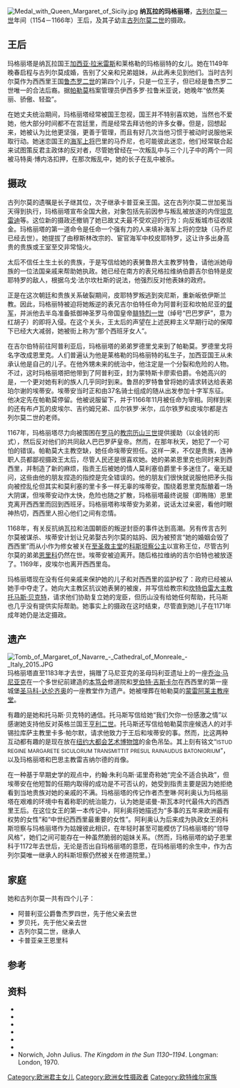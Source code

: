 {{about|12世纪西西里王后|16世纪的纳瓦拉王后|玛格丽特·德·那瓦尔}}
[[File:Medal_with_Queen_Margaret_of_Sicily.jpg|thumb]]
'''纳瓦拉的玛格丽塔'''{{BD|1135年||1183年|8月12日|catIdx=M}}，[[古列尔莫一世_(西西里)|古列尔莫一世]]年间（1154－1166年）王后，及其子幼主[[古列尔莫二世_(西西里)|古列尔莫二世]]的摄政。

== 王后 ==
玛格丽塔是纳瓦拉国王[[加西亚·拉米雷斯|加西亚·拉米雷斯]]和莱格勒的玛格丽特的女儿。{{sfn|Mallette|2005|p=94}}她在1149年晚春启程与古列尔莫成婚，告别了父亲和兄弟姐妹，从此再未见到他们。当时古列尔莫作为西西里王国[[鲁杰罗二世_(西西里)|鲁杰罗二世]]的第四个儿子，只是一位王子，但已经是鲁杰罗二世唯一的合法后裔。据[[帕勒莫|帕勒莫]]档案管理员伊西多罗·拉鲁米亚说，她晚年“依然美丽、骄傲、轻盈”。

在她丈夫统治期间，玛格丽塔经常被国王忽视，国王并不特别喜欢她，当然也不爱她，他大部分时间都不在宫廷里，而是经常去拜访他的许多女眷。但是，回想起来，她被认为比他更坚强，更善于管理，而且有好几次当他习惯于被动时说服他采取行动。她迷恋国王的[[海军上将|海军上将]]巴里的马乔尼，也可能彼此迷恋，他们经常联合起来试图策反君主政体的反对者，尽管她曾经在一次叛乱中与三个儿子中的两个一同被马特奥·博内洛扣押，在那次叛乱中，她的长子在乱中被杀。

== 摄政 ==
古列尔莫的遗嘱是长子继其位，次子继承卡普亚亲王国。这在古列尔莫二世加冕当天得到执行，玛格丽塔宣布全国大赦，对象包括先前因参与叛乱被放逐的内侄[[西西里的坦克雷迪|坦克雷迪]]等。这位新的摄政还撤销了她已故丈夫最不受欢迎的行为：向反叛城市征收赎金。玛格丽塔的第一道命令是任命一个强有力的人来填补海军上将的空缺（马乔尼已经去世）。她提拔了由穆斯林改宗的、宦官海军中校皮耶特罗，这让许多出身高贵的贵族或王室至交非常恼火。

太后不信任土生土长的贵族，于是写信给她的表舅鲁昂大主教罗特鲁，请他派她母族的一位法国亲戚来帮助她执政。她已经在南方的表兄格拉维纳伯爵吉尔伯特是皮耶特罗的敌人，根据乌戈·法尔坎杜斯的说法，他强烈反对他表妹的政府。

正是在这次朝廷和贵族关系破裂期间，皮耶特罗叛逃到突尼斯，重新皈依伊斯兰教。因此，玛格丽特被迫将她叛逆的表兄吉尔伯特任命为阿普利亚和坎帕尼亚的[[意大利督軍區|督军]]，并派他去半岛准备抵御神圣罗马帝国皇帝[[腓特烈一世_(神圣罗马帝国)|腓特烈一世]]（绰号“巴巴罗萨”，意为红胡子）的即将入侵。在这个关头，王太后的声望在上述民粹主义早期行动的保障下已经大大减弱，她被街上称为“那个西班牙女人”。

在吉尔伯特前往阿普利亚后，玛格丽塔的弟弟罗德里戈来到了帕勒莫。罗德里戈将名字改成恩里克。人们普遍认为他是莱格勒的玛格丽特的私生子，加西亚国王从未承认他是自己的儿子。在他外甥未来的统治中，他注定是一个分裂和危险的人物。不过，这时玛格丽塔把他带到了阿普利亚，封为蒙特斯卡廖索伯爵。令她高兴的是，一个更对她有利的族人几乎同时到来。鲁昂的罗特鲁曾将她的请求转达给表弟珀尔谢的埃蒂安。埃蒂安当时正和由37名骑士组成的随从出发参加十字军东征。他决定先在帕勒莫停留。他被说服留下，并于1166年11月被任命为宰相。同样到来的还有布卢瓦的皮埃尔、吉约姆兄弟、瓜尔铁罗·米尔，瓜尔铁罗和皮埃尔都是古列尔莫二世的老师。

1167年，玛格丽塔尽力向被围困在[[罗马|罗马]]的[[教宗|教宗]][[历山三世|历山三世]]提供援助（以金钱的形式），然后反对他们的共同敌人巴巴罗萨皇帝。然而，在那年秋天，她犯了一个可怕的错误。帕勒莫大主教空缺，她任命埃蒂安担任。这样一来，不仅是贵族，连神职人员都鄙视摄政王太后，尽管人民还是很喜欢她。她的弟弟恩里克也同时来到西西里，并制造了新的麻烦，指责王后被她的情人莫利塞伯爵里卡多迷住了。毫无疑问，这些由他的朋友捏造的指控是完全错误的。他的朋友们很快就说服他把矛头指向被控乱伦但其实和莫利塞的里卡多一样无辜的埃蒂安。围绕着恩里克酝酿着一场大阴谋，但埃蒂安动作太快，危险也随之扩散，玛格丽塔最终说服（即贿赂）恩里克离开西西里而回到西班牙。玛格丽塔称埃蒂安为弟弟，说话太过亲密，看他时眼神热切，西西里人担心他们之间有恋情。

1168年，有关反抗纳瓦拉和法国朝臣的叛逆封臣的事件达到高潮。另有传言古列尔莫被谋杀、埃蒂安计划让兄弟娶古列尔莫的姑妈、因为被预言“她的婚姻会毁了西西里”而从小作为修女被关在[[至圣救主堂_(巴勒莫)|至圣救主堂]]的[[科斯坦察_(西西里女王)|科斯坦察公主]]以宣称王位，尽管古列尔莫的弟弟[[卡普亚亲王恩里科|恩里科]]仍然在世。埃蒂安被迫离开。随后格拉维纳的吉尔伯特也被放逐了。1169年，皮埃尔也离开西西里岛。

玛格丽塔现在没有任何亲戚来保护她的儿子和对西西里的监护权了：政府已经被从她手中夺走了。她向大主教区抗议她表舅的被废，并写信给教宗和[[坎特伯雷大主教|坎特伯雷大主教]][[托马斯·贝克特|托马斯·贝克特]]，请求他们协助复立她的宠臣，但历山没有给她任何帮助，托马斯也几乎没有提供实际帮助。她事实上的摄政在这时结束，尽管直到她儿子在1171年成年她仍是法定摄政。

== 遗产 ==
[[File:Tomb_of_Margaret_of_Navarre_-_Cathedral_of_Monreale_-_Italy_2015.JPG|thumb]]
玛格丽塔直至1183年才去世，捐赠了马尼亚克的圣母玛利亚遗址上的一座[[乔治·马尼亚克|乔治·马尼亚克]]在一个多世纪前建造的[[本笃会|本笃会]]修道院和[[罗伯特·吉斯卡尔|罗伯特·吉斯卡尔]]在西西里的第一座城堡[[圣马科-达伦齐奥|圣马科-达伦齐奥]]的一座教堂作为遗产。{{sfn|Kleinhenz|2004|p=320}}她被埋葬在帕勒莫的[[蒙雷阿莱主教座堂|蒙雷阿莱主教座堂]]。

有趣的是她和托马斯·贝克特的通信。托马斯写信给她“我们欠你一份感激之情”以感谢她支持他反对英格兰国王[[亨利二世_(英格兰)|亨利二世]]。托马斯还写信给帕勒莫宗座候选人的对手锡拉库萨主教里卡多·帕尔默，请求他致力于王后和埃蒂安的事。然而，比这两种互动都有趣的是现在放在[[纽约|纽约]][[大都会艺术博物馆|大都会艺术博物馆]]的金色吊坠。其上刻有铭文“<small>ISTUD REGINE MARGARETE SICULORUM TRANSMITTIT PRESUL RAINAUDUS BATONIORIUM</small>”，以及玛格丽塔和巴思主教雷吉纳尔德的肖像。

在一种基于早期史学的观点中，约翰·朱利乌斯·诺里奇称她“完全不适合执政”，但埃蒂安在他短暂的任期内取得的成功是不可否认的，她受到指责主要是因为她拒绝看到当地贵族对她的亲戚的不满。玛格丽塔的传记作者杰奎琳·阿利奥认为玛格丽塔在艰难的环境中有着称职的统治能力，认为她是诺曼-斯瓦本时代最伟大的西西里王后。{{sfn|Alio|2018|p=x, 164}}在这位女王的第一本传记中，阿利奥将她描述为“多事的五年来欧洲最有权势的女性”和“中世纪西西里最重要的女性”。{{sfn|Alio|2016|p=xi}}阿利奥认为后来成为执政女王的科斯坦察与玛格丽塔作为姑嫂彼此相识，在年轻时甚至可能模仿了玛格丽塔的“领导风格”，她们之间可能存在一种虽然脆弱的姐妹关系。（然而，玛格丽塔的幼子恩里科于1172年去世后，无论是否出自玛格丽塔的意愿，在玛格丽塔的余生中，作为古列尔莫唯一继承人的科斯坦察仍然被关在修道院里。）

== 家庭 ==
她和古列尔莫一共有四个儿子：

*阿普利亚公爵鲁杰罗四世，先于他父亲去世{{sfn|Loud|Metcalfe|2002|p=xxi}} 
*罗贝托，先于他父亲去世{{sfn|Loud|Metcalfe|2002|p=xxi}}
*古列尔莫二世，继承人{{sfn|Luscombe|Riley-Smith|2004|p=760}}
*卡普亚亲王恩里科{{sfn|Loud|Metcalfe|2002|p=xxi}}

== 参考 ==
{{reflist}}

== 资料 ==
*{{cite book |title=Margaret, Queen of Sicily |first=Jacqueline |last=Alio |publisher=Trinacria, New York |year=2016 }}
*{{cite book |title=Queens of Sicily 1061–1266|first=Jacqueline|last=Alio|publisher=Trinacria, New York|year=2018 }}
*{{cite encyclopedia |encyclopedia=Medieval Italy: An Encyclopedia |editor-first=Christopher |editor-last=Kleinhenz |publisher=Taylor & Francis |volume=I:A-K |year=2004 |title=Etna  }}
*{{cite book |title=The New Cambridge Medieval History: Volume 4, C. 1024–c. 1198, Part II |editor-first1=David |editor-last1=Luscombe |editor-first2=Jonathan |editor-last2=Riley-Smith |publisher=Cambridge University Press |year=2004 }}
*{{cite book |title=The Society of Norman Italy |editor-first1=Graham A. |editor-last1=Loud |editor-first2=Alex |editor-last2=Metcalfe |publisher=Brill |year=2002 }}
*{{cite book |title=The Kingdom of Sicily, 1100–1250: A Literary History |first=Karla |last=Mallette |publisher=University of Pennsylvania Press |year=2005 }}
*Norwich, John Julius. ''The Kingdom in the Sun 1130–1194''. Longman: London, 1970.
{{S-start}}
{{succession box|title={{link-en|西西里君主配偶列表|List of Sicilian consorts|西西里王后}}|before=[[勒泰勒的比阿特丽丝|勒泰勒的碧翠丝]]|after=[[西西里王后英格兰的琼|西西里王后英格兰的琼]]|years=1154年2月26日 – 1166年5月7日}}
{{S-end}}

[[Category:欧洲君主女儿|Category:欧洲君主女儿]]
[[Category:欧洲女性摄政者|Category:欧洲女性摄政者]]
[[Category:欧特维尔家族|Category:欧特维尔家族]]